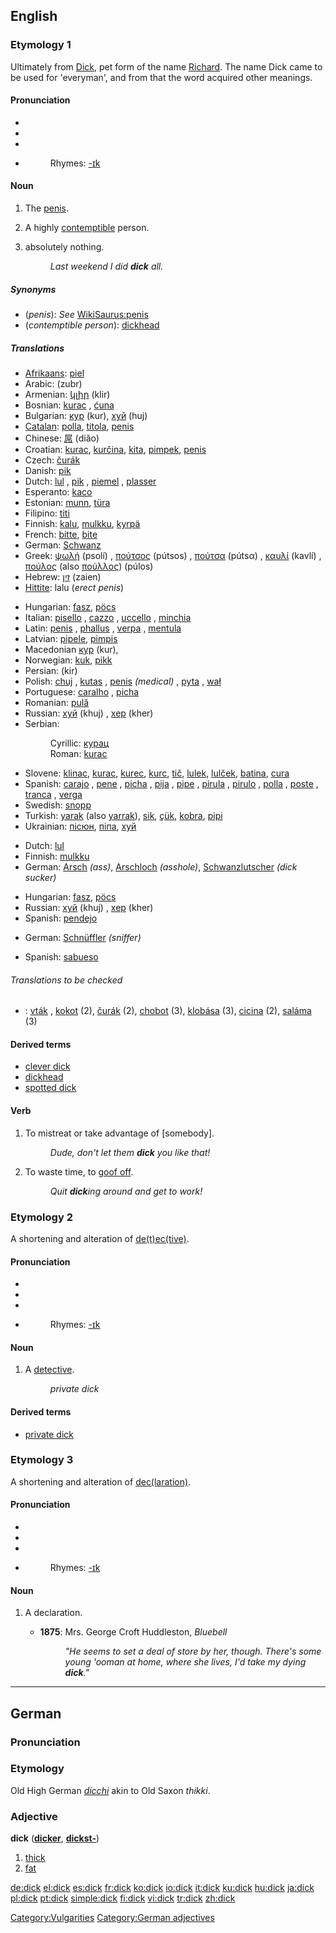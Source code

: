 {{see|Dick}}
==English==

===Etymology 1===
Ultimately from [[Dick]], pet form of the name [[Richard]]. The name Dick came to be used for 'everyman', and from that the word acquired other meanings.

====Pronunciation====
*{{AHD|dĭk}}
*{{IPA|/dɪk/}}
*{{SAMPA|/dIk/}}
*{{audio|en-us-dick.ogg|Audio (US)}}
*:Rhymes: [[Rhymes:English:-ɪk|-ɪk]]

====Noun====
{{en-noun|s|-}}

# {{context|UK|US|coarse|slang}} The [[penis]].
# {{context|UK|US|offensive|coarse|slang}} A highly [[contemptible]] person.
# {{context|Canadian English|uncountable}} absolutely nothing.
#:''Last weekend I did '''dick''' all.''

=====Synonyms=====
*(''penis''): ''See'' [[WikiSaurus:penis]]
*(''contemptible person''): [[dickhead]]

=====Translations=====
{{trans-top|penis}}
<!--Note: put SLANG terms in this table, preferably coarse slang rather than taboo slang-->
*[[Afrikaans]]: [[piel]]
*Arabic: {{ARchar|[[زبر]]}} (zubr) {{m}}
*Armenian: [[կլիր]] (klir)
*Bosnian: [[kurac]] {{m}}, [[ćuna]] {{f}}
*Bulgarian: [[кур]] (kur), [[хуй]] (huj)
*[[Catalan]]: [[polla]], [[titola]], [[penis]]
*Chinese: [[屌]] (diǎo)
*Croatian: [[kurac]], [[kurčina]], [[kita]], [[pimpek]], [[penis]]
*Czech: [[čurák]]
*Danish: [[pik]]
*Dutch: [[lul]] {{m}}, [[pik]] {{m}}, [[piemel]] {{m}}, [[plasser]] {{m}}
*Esperanto: [[kaco]]
*Estonian: [[munn]], [[türa]]
*Filipino: [[titi]]
*Finnish: [[kalu]], [[mulkku]], [[kyrpä]]
*French: [[bitte]], [[bite]] {{f}}
*German: [[Schwanz]] {{m}}
*Greek: [[ψωλή]] (psolí) {{f}}, [[πούτσος]] (pútsos) {{m}}, [[πούτσα]] (pútsα) {{f}}, [[καυλί]] (kavlí) {{n}}, [[πούλος]] (also [[πούλλος]]) (púlos) {{m}}
*Hebrew: [[זין]] (zaien)
*[[Hittite]]: lalu {{n}} (''erect penis'')
{{trans-mid}}
*Hungarian: [[fasz]], [[pöcs]]
*Italian: [[pisello]] {{m}}, [[cazzo]] {{m}}, [[uccello]] {{m}}, [[minchia]] {{f}}
*Latin: [[penis]] {{m}}, [[phallus]] {{m}}, [[verpa]] {{f}}, [[mentula]] {{f}}
*Latvian: [[pipele]], [[pimpis]]
*Macedonian [[кур]] (kur), {{m}}
*Norwegian: [[kuk]], [[pikk]] {{m}}
*Persian: {{FAchar|[[کیر]]}} (kir)
*Polish: [[chuj]] {{m}}, [[kutas]] {{m}}, [[penis]] {{m}} ''(medical)''  , [[pyta]] {{f}}, [[wał]] {{m}}
*Portuguese: [[caralho]] {{m}}, [[picha]] {{f}}
*Romanian: [[pulă]] {{f}}
*Russian: [[хуй]] (khuj) {{m}}, [[хер]] (kher) {{m}}
*Serbian:
*:Cyrillic: [[курац]] {{m}}
*:Roman: [[kurac]] {{m}}
*Slovene: [[klinac]], [[kurac]], [[kurec]], [[kurc]], [[tič]], [[lulek]], [[lulček]], [[batina]], [[cura]]
*Spanish: [[carajo]] {{m}}, [[pene]] {{m}}, [[picha]] {{f}}, [[pija]] {{f}}, [[pipe]] {{m}}, [[pirula]] {{f}}, [[pirulo]] {{m}}, [[polla]] {{f}}, [[poste]] {{m}}, [[tranca]] {{f}}, [[verga]] {{f}}
*Swedish: [[snopp]] {{m}}
*Turkish: [[yarak]] (also [[yarrak]]), [[sik]], [[çük]], [[kobra]], [[pipi]]
*Ukrainian: [[пісюн]], [[піпа]], [[хуй]]
{{trans-bot}}

{{trans-top|a highly contemptible person}}
<!--Note: put SLANG terms in this table-->
*Dutch: [[lul]] {{m}}
*Finnish: [[mulkku]]
*German: [[Arsch]] {{m}} ''(ass)'', [[Arschloch]] {{m}} ''(asshole)'', [[Schwanzlutscher]] ''(dick sucker)''
{{trans-mid}}
*Hungarian: [[fasz]], [[pöcs]]
*Russian: [[хуй]] (khuj) {{m}}, [[хер]] (kher) {{m}}
*Spanish: [[pendejo]] {{m}}
{{trans-bot}}

{{trans-top|detective}}
*German: [[Schnüffler]] {{m}} ''(sniffer)''
{{trans-mid}}
*Spanish: [[sabueso]] {{m}}
{{trans-bot}}

======Translations to be checked======
<!--Remove this section once all of the translations below have been moved into the tables above.-->
{{checktrans}}
*{{ttbc|Slovak}}: [[vták]] , [[kokot]] (2), [[čurák]] (2), [[chobot]] (3), [[klobása]] (3), [[cicina]] (2), [[saláma]] (3)

====Derived terms====
*[[clever dick]]
*[[dickhead]]
*[[spotted dick]]

====Verb====
{{en-verb}}

# To mistreat or take advantage of [somebody].
#:''Dude, don't let them '''dick''' you like that!''
# To waste time, to [[goof off]].
#:''Quit '''dick'''ing around and get to work!''

===Etymology 2===
A shortening and alteration of [[detective|de(t)ec(tive)]].

====Pronunciation====
*{{AHD|dĭk}}
*{{IPA|/dɪk/}}
*{{SAMPA|/dIk/}}
*{{audio|en-us-dick.ogg|Audio (US)}}
*:Rhymes: [[Rhymes:English:-ɪk|-ɪk]]

====Noun====
{{en-noun|s}}

# {{context|dated|US|slang}} A [[detective]].
#:''private dick''

====Derived terms====
*[[private dick]]

===Etymology 3===
A shortening and alteration of [[declaration|dec(laration)]].

====Pronunciation====
*{{AHD|dĭk}}
*{{IPA|/dɪk/}}
*{{SAMPA|/dIk/}}
*{{audio|en-us-dick.ogg|Audio (US)}}
*:Rhymes: [[Rhymes:English:-ɪk|-ɪk]]

====Noun====
{{en-noun|s}}

# {{obsolete}} A declaration.
#* '''1875''': Mrs. George Croft Huddleston, ''Bluebell''
#*: ''"He seems to set a deal of store by her, though. There's some young 'ooman at home, where she lives, I'd take my dying '''dick'''."''

[[Category:Vulgarities]]

----

==German==

===Pronunciation===
{{IPA|/dɪk/}}

===Etymology===
Old High German ''[[dicchi]]'' akin to Old Saxon ''thikki''.

===Adjective===
'''dick''' ('''[[dicker]]''', '''[[dickst-]]''')

# [[thick]]
# [[fat]]

[[Category:German adjectives]]

[[de:dick]]
[[el:dick]]
[[es:dick]]
[[fr:dick]]
[[ko:dick]]
[[io:dick]]
[[it:dick]]
[[ku:dick]]
[[hu:dick]]
[[ja:dick]]
[[pl:dick]]
[[pt:dick]]
[[simple:dick]]
[[fi:dick]]
[[vi:dick]]
[[tr:dick]]
[[zh:dick]]
